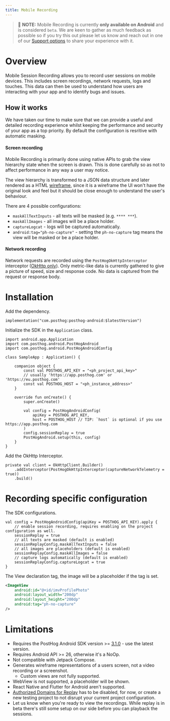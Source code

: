 ```yaml
---
title: Mobile Recording
---
```


> 🚧 **NOTE:** Mobile Recording is currently **only available on Android** and is considered `beta`. We are keen to gather as much feedback as possible so if you try this out please let us know and reach out in one of our [Support options](/support-options) to share your experience with it.


# Overview

Mobile Session Recording allows you to record user sessions on mobile devices. This includes screen recordings, network requests, logs and touches. This data can then be used to understand how users are interacting with your app and to identify bugs and issues.

## How it works

We have taken our time to make sure that we can provide a useful and detailed recording experience whilst keeping the performance and security of your app as a top priority. By default the configuration is resritive with automatic masking.

#### Screen recording

Mobile Recording is primarily done using native APIs to grab the view hierarchy state when the screen is drawn. This is done carefully so as not to affect performance in any way a user may notice.

The view hierarchy is transformed to a JSON data structure and later rendered as a HTML [wireframe](https://www.figma.com/resource-library/what-is-wireframing/), since it is a wireframe the UI won't have the original look and feel but it should be close enough to understand the user's behaviour.

There are 4 possible configurations:
* `maskAllTextInputs` - all texts will be masked (e.g. `**** ***`).
* `maskAllImages` - all images will be a place holder.
* `captureLogcat` - logs will be captured automatically.
* `android:tag="ph-no-capture"` - setting the `ph-no-capture` tag means the view will be masked or be a place holder.

#### Network recording

Network requests are recorded using the `PostHogOkHttpInterceptor` interceptor ([OkHttp only](https://github.com/square/okhttp/)). Only metric-like data is currently gathered to give a picture of speed, size and response code. No data is captured from the request or response body.

# Installation

Add the dependency.

```gradle_kotlin file=app/build.gradle.kts
implementation("com.posthog:posthog-android:$latestVersion")
```

Initialize the SDK in the `Application` class.

```android_kotlin
import android.app.Application
import com.posthog.android.PostHogAndroid
import com.posthog.android.PostHogAndroidConfig

class SampleApp : Application() {

    companion object {
        const val POSTHOG_API_KEY = "<ph_project_api_key>"
        // usually 'https://app.posthog.com' or 'https://eu.posthog.com'
        const val POSTHOG_HOST = "<ph_instance_address>"
    }

    override fun onCreate() {
        super.onCreate()

        val config = PostHogAndroidConfig(
            apiKey = POSTHOG_API_KEY,
            host = POSTHOG_HOST // TIP: `host` is optional if you use https://app.posthog.com
        )
        config.sessionReplay = true
        PostHogAndroid.setup(this, config)
    }
}
```

Add the OkHttp Interceptor.

```android_kotlin
private val client = OkHttpClient.Builder()
    .addInterceptor(PostHogOkHttpInterceptor(captureNetworkTelemetry = true))
    .build()
```

# Recording specific configuration

The SDK configurations.

```android_kotlin
val config = PostHogAndroidConfig(apiKey = POSTHOG_API_KEY).apply {
    // enable session recording, requires enabling on the project configuration as well.
    sessionReplay = true
    // all texts are masked (default is enabled)
    sessionReplayConfig.maskAllTextInputs = false
    // all images are placeholders (default is enabled)
    sessionReplayConfig.maskAllImages = false
    // capture logs automatically (default is enabled)
    sessionReplayConfig.captureLogcat = true
}
```

The View declaration tag, the image will be a placeholder if the tag is set.

```xml
<ImageView
    android:id="@+id/imvProfilePhoto"
    android:layout_width="200dp"
    android:layout_height="200dp"
    android:tag="ph-no-capture"
/>
```

# Limitations

* Requires the PostHog Android SDK version >= [3.1.0](https://github.com/PostHog/posthog-android/releases/tag/3.1.0) - use the latest version.
* Requires Android API >= 26, otherwise it's a NoOp.
* Not compatible with Jetpack Compose.
* Generates wireframe representations of a users screen, not a video recording or a screenshot.
  * Custom views are not fully supported.
* WebView is not supported, a placeholder will be shown.
* React Native and Flutter for Android aren't supported.
* [Authorized Domains for Replay](https://us.posthog.com/settings/project-replay#replay-authorized-domains) has to be disabled, for now, or create a new testing project to not disrupt your current project configuration.
* Let us know when you're ready to view the recordings. While replay is in beta there's still some setup on our side before you can playback the sessions.
